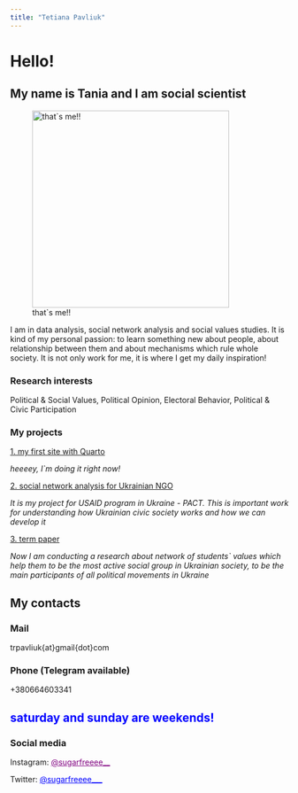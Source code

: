 ```yaml
---
title: "Tetiana Pavliuk"
---
```


# Hello!

## My name is Tania and I am social scientist

![that\`s me!!](images/photo_2022-02-07_15-55-10.jpg){fig-align="left" width="356"}

I am in data analysis, social network analysis and social values studies. It is kind of my personal passion: to learn something new about people, about relationship between them and about mechanisms which rule whole society. It is not only work for me, it is where I get my daily inspiration!

### Research interests

Political & Social Values, Political Opinion, Electoral Behavior, Political & Civic Participation

### My projects

[1. my first site with Quarto]{.underline}

*heeeey, I\`m doing it right now!*

[2. social network analysis for Ukrainian NGO]{.underline}

*It is my project for USAID program in Ukraine - PACT. This is important work for understanding how Ukrainian civic society works and how we can develop it*

[3. term paper]{.underline}

*Now I am conducting a research about network of students\` values which help them to be the most active social group in Ukrainian society, to be the main participants of all political movements in Ukraine*

## My contacts

### Mail

trpavliuk{at}gmail{dot}com

### Phone (Telegram available)

+380664603341

::: {.callout-note style="color: grey"}
## saturday and sunday are weekends! {style="color: blue"}
:::

### Social media

Instagram: [\@sugarfreeee\_\_](https://twitter.com/sugarfreeee___){style="color: purple"}

Twitter: [\@sugarfreeee\_\_\_](https://www.instagram.com/sugarfreeee__/){style="color: blue"}
